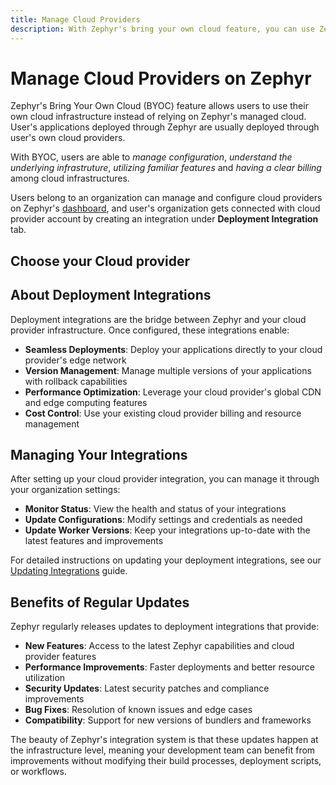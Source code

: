 ```yaml
---
title: Manage Cloud Providers
description: With Zephyr's bring your own cloud feature, you can use Zephyr with your existing cloud infrastructure to manage your applications
---
```



# Manage Cloud Providers on Zephyr

Zephyr's Bring Your Own Cloud (BYOC) feature allows users to use their own cloud infrastructure instead of relying on Zephyr's managed cloud. User's applications deployed through Zephyr are usually deployed through user's own cloud providers.

With BYOC, users are able to _manage configuration_, _understand the underlying infrastruture_, _utilizing familiar features_ and _having a clear billing_ among cloud infrastructures.

Users belong to an organization can manage and configure cloud providers on Zephyr's [dashboard](https://app.zephyr-cloud.io), and user's organization gets connected with cloud provider account by creating an integration under **Deployment Integration** tab.

## Choose your Cloud provider 

<CardLayout>
<CloudProviderCards/>
</CardLayout>

## About Deployment Integrations

Deployment integrations are the bridge between Zephyr and your cloud provider infrastructure. Once configured, these integrations enable:

- **Seamless Deployments**: Deploy your applications directly to your cloud provider's edge network
- **Version Management**: Manage multiple versions of your applications with rollback capabilities
- **Performance Optimization**: Leverage your cloud provider's global CDN and edge computing features
- **Cost Control**: Use your existing cloud provider billing and resource management

## Managing Your Integrations

After setting up your cloud provider integration, you can manage it through your organization settings:

- **Monitor Status**: View the health and status of your integrations
- **Update Configurations**: Modify settings and credentials as needed
- **Update Worker Versions**: Keep your integrations up-to-date with the latest features and improvements

For detailed instructions on updating your deployment integrations, see our [Updating Integrations](/cloud/updating-integrations) guide.

## Benefits of Regular Updates

Zephyr regularly releases updates to deployment integrations that provide:

- **New Features**: Access to the latest Zephyr capabilities and cloud provider features
- **Performance Improvements**: Faster deployments and better resource utilization  
- **Security Updates**: Latest security patches and compliance improvements
- **Bug Fixes**: Resolution of known issues and edge cases
- **Compatibility**: Support for new versions of bundlers and frameworks

The beauty of Zephyr's integration system is that these updates happen at the infrastructure level, meaning your development team can benefit from improvements without modifying their build processes, deployment scripts, or workflows.